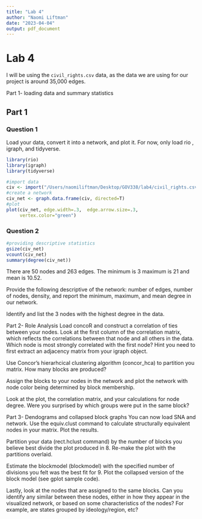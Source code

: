 ```yaml
---
title: "Lab 4"
author: "Naomi Liftman"
date: "2023-04-04"
output: pdf_document
---
```

# Lab 4

I will be using the `civil_rights.csv` data, as the data we are using for our project is around 35,000 edges. 

Part 1- loading data and summary statistics

## Part 1
### Question 1
Load your data, convert it into a network, and plot it. For now, only load rio , igraph, and tidyverse.

```r
library(rio)
library(igraph)
library(tidyverse)
```

```r
#import data
civ <- import("/Users/naomiliftman/Desktop/GOV338/lab4/civil_rights.csv")
#create a network
civ_net <- graph.data.frame(civ, directed=T)
#plot
plot(civ_net, edge.width=.3,  edge.arrow.size=.3,
     vertex.color="green")
```


### Question 2
```r
#providing descriptive statistics
gsize(civ_net)
vcount(civ_net)
summary(degree(civ_net))
```
There are 50 nodes and 263 edges. The minimum is 3 maximum is 21 and mean is 10.52. 

Provide the following descriptive of the network: number of edges, number of nodes, density, and report the minimum, maximum, and mean degree in our network.

Identify and list the 3 nodes with the highest degree in the data.

Part 2- Role Analysis
Load concoR and construct a correlation of ties between your nodes. Look at the first column of the correlation matrix, which reflects the correlations between that node and all others in the data. Which node is most strongly correlated with the first node? Hint you need to first extract an adjacency matrix from your igraph object.

Use Concor’s hierarhcical clustering algorithm (concor_hca) to partition you matrix. How many blocks are produced?

Assign the blocks to your nodes in the network and plot the network with node color being determined by block membership.

Look at the plot, the correlation matrix, and your calculations for node degree. Were you surprised by which groups were put in the same block?

Part 3- Dendograms and collapsed block graphs
You can now load SNA and network. Use the equiv.clust command to calculate structurally equivalent nodes in your matrix. Plot the results.

Partition your data (rect.hclust command) by the number of blocks you believe best divide the plot produced in 8. Re-make the plot with the partitions overlaid.

Estimate the blockmodel (blockmodel) with the specified number of divisions you felt was the best fit for 9. Plot the collapsed version of the block model (see gplot sample code).

Lastly, look at the nodes that are assigned to the same blocks. Can you identify any similar between these nodes, either in how they appear in the visualized network, or based on some characteristics of the nodes? For example, are states grouped by ideology/region, etc?